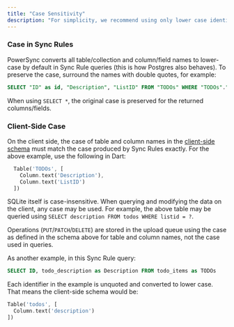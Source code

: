 ```yaml
---
title: "Case Sensitivity"
description: "For simplicity, we recommend using only lower case identifiers for all table/collection and column/field names used in PowerSync. If you need to use a different case, continue reading."
---
```


### Case in Sync Rules

PowerSync converts all table/collection and column/field names to lower-case by default in Sync Rule queries (this is how Postgres also behaves). To preserve the case, surround the names with double quotes, for example:

```sql
SELECT "ID" as id, "Description", "ListID" FROM "TODOs" WHERE "TODOs"."ListID" = bucket.list_id
```

When using `SELECT *`, the original case is preserved for the returned columns/fields.

### Client-Side Case

On the client side, the case of table and column names in the [client-side schema](/usage/installation/client-side-setup/define-your-schema) must match the case produced by Sync Rules exactly. For the above example, use the following in Dart:

```dart
  Table('TODOs', [
    Column.text('Description'),
    Column.text('ListID')
  ])
```

SQLite itself is case-insensitive. When querying and modifying the data on the client, any case may be used. For example, the above table may be queried using `SELECT description FROM todos WHERE listid = ?`.

Operations (`PUT`/`PATCH`/`DELETE`) are stored in the upload queue using the case as defined in the schema above for table and column names, not the case used in queries.

As another example, in this Sync Rule query:

```sql
SELECT ID, todo_description as Description FROM todo_items as TODOs
```

Each identifier in the example is unquoted and converted to lower case. That means the client-side schema would be:

```dart
Table('todos', [
  Column.text('description')
])
```

